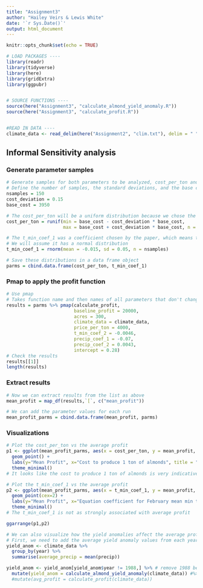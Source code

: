 ```yaml
---
title: "Assignment3"
author: "Hailey Veirs & Lewis White"
date: '`r Sys.Date()`'
output: html_document
---
```


```r
knitr::opts_chunk$set(echo = TRUE)
```


```r
# LOAD PACKAGES ----
library(readr)
library(tidyverse)
library(here)
library(gridExtra)
library(ggpubr)


# SOURCE FUNCTIONS ----
source(here("Assignment3", "calculate_almond_yield_anomaly.R"))
source(here("Assignment3", "calculate_profit.R"))


#READ IN DATA ----
climate_data <- read_delim(here("Assignment2", "clim.txt"), delim = " ")
```

## Informal Sensitivity analysis
### Generate parameter samples

```r
# Generate samples for both parameters to be analyzed, cost_per_ton and t_min_coef_1
# Define the number of samples, the standard deviations, and the base cost
nsamples = 150
cost_deviation = 0.15
base_cost = 3950 

# The cost_per_ton will be a uniform distribution because we chose the default value randomly
cost_per_ton = runif(min = base_cost - cost_deviation * base_cost, 
                     max = base_cost + cost_deviation * base_cost, n = nsamples)

# The t_min_coef_1 was a coefficient chosen by the paper, which means there must be some basis for it
# We will assume it has a normal distribution 
t_min_coef_1 = rnorm(mean = -0.015, sd = 0.05, n = nsamples)

# Save these distributions in a data frame object
parms = cbind.data.frame(cost_per_ton, t_min_coef_1)
```

### Pmap to apply the profit function

```r
# Use pmap
# Takes function name and then names of all parameters that don't change
results = parms %>% pmap(calculate_profit, 
                         baseline_profit = 20000, 
                         acres = 300, 
                         climate_data = climate_data, 
                         price_per_ton = 4000,
                         t_min_coef_2 = -0.0046, 
                         precip_coef_1 = -0.07,
                         precip_coef_2 = 0.0043,
                         intercept = 0.28)
# Check the results
results[[1]]
length(results)
```

### Extract results

```r
# Now we can extract results from the list as above
mean_profit = map_df(results,`[`, c("mean_profit")) 

# We can add the parameter values for each run
mean_profit_parms = cbind.data.frame(mean_profit, parms)
```

### Visualizations

```r
# Plot the cost_per_ton vs the average profit
p1 <- ggplot(mean_profit_parms, aes(x = cost_per_ton, y = mean_profit, col= t_min_coef_1)) + 
  geom_point() +
  labs(y="Mean Profit", x="Cost to produce 1 ton of almonds", title = "As expected, higher production costs leads \n to lower profit") +
  theme_minimal() 
# It looks like the cost to produce 1 ton of almonds is very indicative to the overall profit

# Plot the t_min_coef_1 vs the average profit
p2 <- ggplot(mean_profit_parms, aes(x = t_min_coef_1, y = mean_profit, col=cost_per_ton)) + 
  geom_point(cex=2) +
  labs(y="Mean Profit", x="Equation coefficient for February mean min temperature", title = "The min_temp coefficient does not have a \n strong association with mean profit") +
  theme_minimal()
# The t_min_coef_1 is not as strongly associated with average profit

ggarrange(p1,p2)
```

```r
# We can also visualize how the yield anomalies affect the average profit
# First, we need to add the average yield anomaly values from each year to our mean_profit_parms dataframe
yield_anom <- climate_data %>% 
  group_by(year) %>% 
  summarise(average_precip = mean(precip))

yield_anom <- yield_anom[yield_anom$year != 1988,] %>% # remove 1988 because it only had 2 months and therefore could not have it's yield anomaly calculated
  mutate(yield_anom = calculate_almond_yield_anomaly(climate_data)) #%>% # add the yield anomalies
  #mutate(avg_profit = calculate_profit(climate_data))

```


